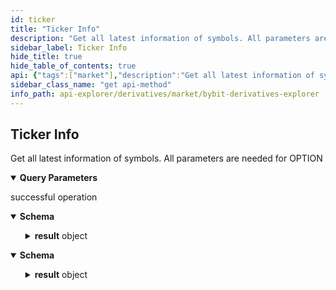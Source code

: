 ```yaml
---
id: ticker
title: "Ticker Info"
description: "Get all latest information of symbols. All parameters are needed for OPTION"
sidebar_label: Ticker Info
hide_title: true
hide_table_of_contents: true
api: {"tags":["market"],"description":"Get all latest information of symbols. All parameters are needed for OPTION","operationId":"ticker","parameters":[{"name":"category","in":"query","description":"Products category","required":false,"schema":{"type":"array","items":{"type":"string","enum":["linear","inverse","option"]}}},{"name":"symbol","in":"query","description":"Symbol name","required":false,"schema":{"type":"string"}}],"responses":{"200":{"description":"successful operation","content":{"future":{"schema":{"type":"object","properties":{"retCode":{"type":"integer","example":0},"retMsg":{"type":"string","example":"OK"},"result":{"type":"object","properties":{"category":{"type":"string","example":"linear"},"list":{"type":"array","items":{"type":"object","properties":{"symbol":{"type":"string","example":"BTCUSDT"},"bidPrice":{"type":"string","example":16046},"askPrice":{"type":"string","example":16046.5},"lastPrice":{"type":"string","example":16046},"lastTickDirection":{"type":"string","example":"ZeroMinusTick"},"prevPrice24h":{"type":"string","example":16749},"price24hPcnt":{"type":"string","example":-0.041972},"highPrice24h":{"type":"string","example":16950},"lowPrice24h":{"type":"string","example":15739},"prevPrice1h":{"type":"string","example":16169.5},"markPrice":{"type":"string","example":16046},"indexPrice":{"type":"string","example":16011.29},"openInterest":{"type":"string","example":64201.768},"turnover24h":{"type":"string","example":361859271.7860001},"volume24h":{"type":"string","example":22120.49599999},"fundingRate":{"type":"string","example":0.000922},"nextFundingTime":{"type":"string","example":1669046400000},"predictedDeliveryPrice":{"type":"string","example":""},"basisRate":{"type":"string","example":""},"deliveryFeeRate":{"type":"string","example":""},"deliveryTime":{"type":"string","example":0}}}}}},"retExtInfo":{"type":"object"},"time":{"type":"integer","format":"timestamp","example":1669018848263}}}},"option":{"schema":{"type":"object","properties":{"retCode":{"type":"integer","example":0},"retMsg":{"type":"string","example":"SUCCESS"},"result":{"type":"object","properties":{"category":{"type":"string","example":"option"},"symbol":{"type":"string","example":"BTC-23NOV22-20000-C"},"bidPrice":{"type":"string","example":0},"bidSize":{"type":"string","example":0},"bidIv":{"type":"string","example":0},"askPrice":{"type":"string","example":15},"askSize":{"type":"string","example":31},"askIv":{"type":"string","example":1.5156},"lastPrice":{"type":"string","example":0},"highPrice24h":{"type":"string","example":0},"lowPrice24h":{"type":"string","example":0},"markPrice":{"type":"string","example":1.33666525},"indexPrice":{"type":"string","example":15977.94},"markPriceIv":{"type":"string","example":1.1264},"underlyingPrice":{"type":"string","example":15961.7531},"openInterest":{"type":"string","example":0},"turnover24h":{"type":"string","example":0},"volume24h":{"type":"string","example":0},"totalVolume":{"type":"string","example":0},"totalTurnover":{"type":"string","example":0},"delta":{"type":"string","example":0.00341686},"gamma":{"type":"string","example":0.00000785},"vega":{"type":"string","example":0.11971518},"theta":{"type":"string","example":-3.47397181},"predictedDeliveryPrice":{"type":"string","example":0},"change24h":{"type":"string","example":0}}},"retExtInfo":{"type":"object"},"time":{"type":"integer","format":"timestamp","example":1669018848263}}}}}}},"method":"get","path":"/derivatives/v3/public/tickers","servers":[{"url":"https://api-testnet.bybit.com","description":"Testnet server"}],"info":{"description":"Collection of derivatives Restul API\n","version":"3.0.0","title":"Bybit derivatives explorer"},"postman":{"name":"Ticker Info","description":{"content":"Get all latest information of symbols. All parameters are needed for OPTION","type":"text/plain"},"url":{"path":["derivatives","v3","public","tickers"],"host":["{{baseUrl}}"],"query":[{"disabled":false,"description":{"content":"Products category","type":"text/plain"},"key":"category","value":""},{"disabled":false,"description":{"content":"Symbol name","type":"text/plain"},"key":"symbol","value":""}],"variable":[]},"header":[{"key":"Accept","value":"future"}],"method":"GET"}}
sidebar_class_name: "get api-method"
info_path: api-explorer/derivatives/market/bybit-derivatives-explorer
---
```



## Ticker Info



Get all latest information of symbols. All parameters are needed for OPTION

<details style={{"marginBottom":"1rem"}} data-collapsed={false} open={true}><summary style={{}}><strong>Query Parameters</strong></summary><div><ul><ParamsItem className={"paramsItem"} param={{"name":"category","in":"query","description":"Products category","required":false,"schema":{"type":"array","items":{"type":"string","enum":["linear","inverse","option"]}}}}></ParamsItem><ParamsItem className={"paramsItem"} param={{"name":"symbol","in":"query","description":"Symbol name","required":false,"schema":{"type":"string"}}}></ParamsItem></ul></div></details><div><ApiTabs><TabItem label={"200"} value={"200"}><div>

successful operation

</div><div><MimeTabs schemaType={"response"}><TabItem label={"future"} value={"future"}><SchemaTabs><TabItem label={"Schema"} value={"Schema"}><details style={{}} data-collapsed={false} open={true}><summary style={{"textAlign":"left"}}><strong>Schema</strong></summary><div style={{"textAlign":"left","marginLeft":"1rem"}}></div><ul style={{"marginLeft":"1rem"}}><SchemaItem collapsible={false} name={"retCode"} required={false} schemaDescription={undefined} schemaName={"integer"} qualifierMessage={undefined} defaultValue={undefined}></SchemaItem><SchemaItem collapsible={false} name={"retMsg"} required={false} schemaDescription={undefined} schemaName={"string"} qualifierMessage={undefined} defaultValue={undefined}></SchemaItem><SchemaItem collapsible={true} className={"schemaItem"}><details style={{}}><summary style={{}}><strong>result</strong><span style={{"opacity":"0.6"}}> object</span></summary><div style={{"marginLeft":"1rem"}}><SchemaItem collapsible={false} name={"category"} required={false} schemaDescription={undefined} schemaName={"string"} qualifierMessage={undefined} defaultValue={undefined}></SchemaItem><SchemaItem collapsible={true} className={"schemaItem"}><details style={{}}><summary style={{}}><strong>list</strong><span style={{"opacity":"0.6"}}> object[]</span></summary><div style={{"marginLeft":"1rem"}}><SchemaItem collapsible={false} name={"symbol"} required={false} schemaDescription={undefined} schemaName={"string"} qualifierMessage={undefined} defaultValue={undefined}></SchemaItem><SchemaItem collapsible={false} name={"bidPrice"} required={false} schemaDescription={undefined} schemaName={"string"} qualifierMessage={undefined} defaultValue={undefined}></SchemaItem><SchemaItem collapsible={false} name={"askPrice"} required={false} schemaDescription={undefined} schemaName={"string"} qualifierMessage={undefined} defaultValue={undefined}></SchemaItem><SchemaItem collapsible={false} name={"lastPrice"} required={false} schemaDescription={undefined} schemaName={"string"} qualifierMessage={undefined} defaultValue={undefined}></SchemaItem><SchemaItem collapsible={false} name={"lastTickDirection"} required={false} schemaDescription={undefined} schemaName={"string"} qualifierMessage={undefined} defaultValue={undefined}></SchemaItem><SchemaItem collapsible={false} name={"prevPrice24h"} required={false} schemaDescription={undefined} schemaName={"string"} qualifierMessage={undefined} defaultValue={undefined}></SchemaItem><SchemaItem collapsible={false} name={"price24hPcnt"} required={false} schemaDescription={undefined} schemaName={"string"} qualifierMessage={undefined} defaultValue={undefined}></SchemaItem><SchemaItem collapsible={false} name={"highPrice24h"} required={false} schemaDescription={undefined} schemaName={"string"} qualifierMessage={undefined} defaultValue={undefined}></SchemaItem><SchemaItem collapsible={false} name={"lowPrice24h"} required={false} schemaDescription={undefined} schemaName={"string"} qualifierMessage={undefined} defaultValue={undefined}></SchemaItem><SchemaItem collapsible={false} name={"prevPrice1h"} required={false} schemaDescription={undefined} schemaName={"string"} qualifierMessage={undefined} defaultValue={undefined}></SchemaItem><SchemaItem collapsible={false} name={"markPrice"} required={false} schemaDescription={undefined} schemaName={"string"} qualifierMessage={undefined} defaultValue={undefined}></SchemaItem><SchemaItem collapsible={false} name={"indexPrice"} required={false} schemaDescription={undefined} schemaName={"string"} qualifierMessage={undefined} defaultValue={undefined}></SchemaItem><SchemaItem collapsible={false} name={"openInterest"} required={false} schemaDescription={undefined} schemaName={"string"} qualifierMessage={undefined} defaultValue={undefined}></SchemaItem><SchemaItem collapsible={false} name={"turnover24h"} required={false} schemaDescription={undefined} schemaName={"string"} qualifierMessage={undefined} defaultValue={undefined}></SchemaItem><SchemaItem collapsible={false} name={"volume24h"} required={false} schemaDescription={undefined} schemaName={"string"} qualifierMessage={undefined} defaultValue={undefined}></SchemaItem><SchemaItem collapsible={false} name={"fundingRate"} required={false} schemaDescription={undefined} schemaName={"string"} qualifierMessage={undefined} defaultValue={undefined}></SchemaItem><SchemaItem collapsible={false} name={"nextFundingTime"} required={false} schemaDescription={undefined} schemaName={"string"} qualifierMessage={undefined} defaultValue={undefined}></SchemaItem><SchemaItem collapsible={false} name={"predictedDeliveryPrice"} required={false} schemaDescription={undefined} schemaName={"string"} qualifierMessage={undefined} defaultValue={undefined}></SchemaItem><SchemaItem collapsible={false} name={"basisRate"} required={false} schemaDescription={undefined} schemaName={"string"} qualifierMessage={undefined} defaultValue={undefined}></SchemaItem><SchemaItem collapsible={false} name={"deliveryFeeRate"} required={false} schemaDescription={undefined} schemaName={"string"} qualifierMessage={undefined} defaultValue={undefined}></SchemaItem><SchemaItem collapsible={false} name={"deliveryTime"} required={false} schemaDescription={undefined} schemaName={"string"} qualifierMessage={undefined} defaultValue={undefined}></SchemaItem></div></details></SchemaItem></div></details></SchemaItem><SchemaItem collapsible={false} name={"retExtInfo"} required={false} schemaDescription={undefined} schemaName={"object"} qualifierMessage={undefined} defaultValue={undefined}></SchemaItem><SchemaItem collapsible={false} name={"time"} required={false} schemaDescription={undefined} schemaName={"timestamp"} qualifierMessage={undefined} defaultValue={undefined}></SchemaItem></ul></details></TabItem><TabItem label={"Example (from schema)"} value={"Example (from schema)"}><ResponseSamples responseExample={"{\n  \"retCode\": 0,\n  \"retMsg\": \"OK\",\n  \"result\": {\n    \"category\": \"linear\",\n    \"list\": [\n      {\n        \"symbol\": \"BTCUSDT\",\n        \"bidPrice\": 16046,\n        \"askPrice\": 16046.5,\n        \"lastPrice\": 16046,\n        \"lastTickDirection\": \"ZeroMinusTick\",\n        \"prevPrice24h\": 16749,\n        \"price24hPcnt\": -0.041972,\n        \"highPrice24h\": 16950,\n        \"lowPrice24h\": 15739,\n        \"prevPrice1h\": 16169.5,\n        \"markPrice\": 16046,\n        \"indexPrice\": 16011.29,\n        \"openInterest\": 64201.768,\n        \"turnover24h\": 361859271.7860001,\n        \"volume24h\": 22120.49599999,\n        \"fundingRate\": 0.000922,\n        \"nextFundingTime\": 1669046400000,\n        \"predictedDeliveryPrice\": \"\",\n        \"basisRate\": \"\",\n        \"deliveryFeeRate\": \"\",\n        \"deliveryTime\": 0\n      }\n    ]\n  },\n  \"retExtInfo\": {},\n  \"time\": 1669018848263\n}"} language={"json"}></ResponseSamples></TabItem></SchemaTabs></TabItem><TabItem label={"option"} value={"option"}><SchemaTabs><TabItem label={"Schema"} value={"Schema"}><details style={{}} data-collapsed={false} open={true}><summary style={{"textAlign":"left"}}><strong>Schema</strong></summary><div style={{"textAlign":"left","marginLeft":"1rem"}}></div><ul style={{"marginLeft":"1rem"}}><SchemaItem collapsible={false} name={"retCode"} required={false} schemaDescription={undefined} schemaName={"integer"} qualifierMessage={undefined} defaultValue={undefined}></SchemaItem><SchemaItem collapsible={false} name={"retMsg"} required={false} schemaDescription={undefined} schemaName={"string"} qualifierMessage={undefined} defaultValue={undefined}></SchemaItem><SchemaItem collapsible={true} className={"schemaItem"}><details style={{}}><summary style={{}}><strong>result</strong><span style={{"opacity":"0.6"}}> object</span></summary><div style={{"marginLeft":"1rem"}}><SchemaItem collapsible={false} name={"category"} required={false} schemaDescription={undefined} schemaName={"string"} qualifierMessage={undefined} defaultValue={undefined}></SchemaItem><SchemaItem collapsible={false} name={"symbol"} required={false} schemaDescription={undefined} schemaName={"string"} qualifierMessage={undefined} defaultValue={undefined}></SchemaItem><SchemaItem collapsible={false} name={"bidPrice"} required={false} schemaDescription={undefined} schemaName={"string"} qualifierMessage={undefined} defaultValue={undefined}></SchemaItem><SchemaItem collapsible={false} name={"bidSize"} required={false} schemaDescription={undefined} schemaName={"string"} qualifierMessage={undefined} defaultValue={undefined}></SchemaItem><SchemaItem collapsible={false} name={"bidIv"} required={false} schemaDescription={undefined} schemaName={"string"} qualifierMessage={undefined} defaultValue={undefined}></SchemaItem><SchemaItem collapsible={false} name={"askPrice"} required={false} schemaDescription={undefined} schemaName={"string"} qualifierMessage={undefined} defaultValue={undefined}></SchemaItem><SchemaItem collapsible={false} name={"askSize"} required={false} schemaDescription={undefined} schemaName={"string"} qualifierMessage={undefined} defaultValue={undefined}></SchemaItem><SchemaItem collapsible={false} name={"askIv"} required={false} schemaDescription={undefined} schemaName={"string"} qualifierMessage={undefined} defaultValue={undefined}></SchemaItem><SchemaItem collapsible={false} name={"lastPrice"} required={false} schemaDescription={undefined} schemaName={"string"} qualifierMessage={undefined} defaultValue={undefined}></SchemaItem><SchemaItem collapsible={false} name={"highPrice24h"} required={false} schemaDescription={undefined} schemaName={"string"} qualifierMessage={undefined} defaultValue={undefined}></SchemaItem><SchemaItem collapsible={false} name={"lowPrice24h"} required={false} schemaDescription={undefined} schemaName={"string"} qualifierMessage={undefined} defaultValue={undefined}></SchemaItem><SchemaItem collapsible={false} name={"markPrice"} required={false} schemaDescription={undefined} schemaName={"string"} qualifierMessage={undefined} defaultValue={undefined}></SchemaItem><SchemaItem collapsible={false} name={"indexPrice"} required={false} schemaDescription={undefined} schemaName={"string"} qualifierMessage={undefined} defaultValue={undefined}></SchemaItem><SchemaItem collapsible={false} name={"markPriceIv"} required={false} schemaDescription={undefined} schemaName={"string"} qualifierMessage={undefined} defaultValue={undefined}></SchemaItem><SchemaItem collapsible={false} name={"underlyingPrice"} required={false} schemaDescription={undefined} schemaName={"string"} qualifierMessage={undefined} defaultValue={undefined}></SchemaItem><SchemaItem collapsible={false} name={"openInterest"} required={false} schemaDescription={undefined} schemaName={"string"} qualifierMessage={undefined} defaultValue={undefined}></SchemaItem><SchemaItem collapsible={false} name={"turnover24h"} required={false} schemaDescription={undefined} schemaName={"string"} qualifierMessage={undefined} defaultValue={undefined}></SchemaItem><SchemaItem collapsible={false} name={"volume24h"} required={false} schemaDescription={undefined} schemaName={"string"} qualifierMessage={undefined} defaultValue={undefined}></SchemaItem><SchemaItem collapsible={false} name={"totalVolume"} required={false} schemaDescription={undefined} schemaName={"string"} qualifierMessage={undefined} defaultValue={undefined}></SchemaItem><SchemaItem collapsible={false} name={"totalTurnover"} required={false} schemaDescription={undefined} schemaName={"string"} qualifierMessage={undefined} defaultValue={undefined}></SchemaItem><SchemaItem collapsible={false} name={"delta"} required={false} schemaDescription={undefined} schemaName={"string"} qualifierMessage={undefined} defaultValue={undefined}></SchemaItem><SchemaItem collapsible={false} name={"gamma"} required={false} schemaDescription={undefined} schemaName={"string"} qualifierMessage={undefined} defaultValue={undefined}></SchemaItem><SchemaItem collapsible={false} name={"vega"} required={false} schemaDescription={undefined} schemaName={"string"} qualifierMessage={undefined} defaultValue={undefined}></SchemaItem><SchemaItem collapsible={false} name={"theta"} required={false} schemaDescription={undefined} schemaName={"string"} qualifierMessage={undefined} defaultValue={undefined}></SchemaItem><SchemaItem collapsible={false} name={"predictedDeliveryPrice"} required={false} schemaDescription={undefined} schemaName={"string"} qualifierMessage={undefined} defaultValue={undefined}></SchemaItem><SchemaItem collapsible={false} name={"change24h"} required={false} schemaDescription={undefined} schemaName={"string"} qualifierMessage={undefined} defaultValue={undefined}></SchemaItem></div></details></SchemaItem><SchemaItem collapsible={false} name={"retExtInfo"} required={false} schemaDescription={undefined} schemaName={"object"} qualifierMessage={undefined} defaultValue={undefined}></SchemaItem><SchemaItem collapsible={false} name={"time"} required={false} schemaDescription={undefined} schemaName={"timestamp"} qualifierMessage={undefined} defaultValue={undefined}></SchemaItem></ul></details></TabItem><TabItem label={"Example (from schema)"} value={"Example (from schema)"}><ResponseSamples responseExample={"{\n  \"retCode\": 0,\n  \"retMsg\": \"SUCCESS\",\n  \"result\": {\n    \"category\": \"option\",\n    \"symbol\": \"BTC-23NOV22-20000-C\",\n    \"bidPrice\": 0,\n    \"bidSize\": 0,\n    \"bidIv\": 0,\n    \"askPrice\": 15,\n    \"askSize\": 31,\n    \"askIv\": 1.5156,\n    \"lastPrice\": 0,\n    \"highPrice24h\": 0,\n    \"lowPrice24h\": 0,\n    \"markPrice\": 1.33666525,\n    \"indexPrice\": 15977.94,\n    \"markPriceIv\": 1.1264,\n    \"underlyingPrice\": 15961.7531,\n    \"openInterest\": 0,\n    \"turnover24h\": 0,\n    \"volume24h\": 0,\n    \"totalVolume\": 0,\n    \"totalTurnover\": 0,\n    \"delta\": 0.00341686,\n    \"gamma\": 0.00000785,\n    \"vega\": 0.11971518,\n    \"theta\": -3.47397181,\n    \"predictedDeliveryPrice\": 0,\n    \"change24h\": 0\n  },\n  \"retExtInfo\": {},\n  \"time\": 1669018848263\n}"} language={"json"}></ResponseSamples></TabItem></SchemaTabs></TabItem></MimeTabs></div></TabItem></ApiTabs></div>
      